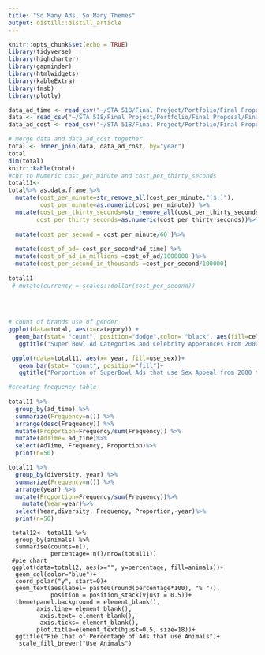 ```yaml
---
title: "So Many Ads, So Many Themes"
output: distill::distill_article
---
```


```r
knitr::opts_chunk$set(echo = TRUE)
library(tidyverse)
library(highcharter)
library(gapminder)
library(htmlwidgets)
library(kableExtra)
library(fmsb)
library(plotly)
```

```r
data_ad_time <- read_csv("~/STA 518/Final Project/Portfolio/Final Proposal/Final Project/Ad  Time _ Category - Sheet1.csv")
data <- read_csv("~/STA 518/Final Project/Portfolio/Final Proposal/Final Project/combined  - Sheet1.csv")
data_ad_cost <- read_csv("~/STA 518/Final Project/Portfolio/Final Proposal/Final Project/Cost per Super bowl ad 2000-2020 - Sheet1 (1).csv")
```
```r
# merge data and data_ad_cost together 
total <- inner_join(data, data_ad_cost, by="year")
total
dim(total)
knitr::kable(total)
#chr to Numeric cost_per_minute and cost_per_thirty_seconds
total11<-
total%>% as.data.frame %>%
  mutate(cost_per_minute=str_remove_all(cost_per_minute,"[$,]"),
         cost_per_minute=as.numeric(cost_per_minute)) %>%
  mutate(cost_per_thirty_seconds=str_remove_all(cost_per_thirty_seconds,"[$,]"),
        cost_per_thirty_seconds=as.numeric(cost_per_thirty_seconds))%>%
  
  mutate(cost_per_second = cost_per_minute/60 )%>%
  
  mutate(cost_of_ad= cost_per_second*ad_time) %>%
  mutate(cost_of_ad_in_millions =cost_of_ad/1000000 )%>%
  mutate(cost_per_second_in_thousands =cost_per_second/100000)
  
total11
 # mutate(currency = scales::dollar(cost_per_second))
  
 
  
```

```r
# count of brands use of gender
ggplot(data=total, aes(x=category)) +
  geom_bar(stat= "count", position="dodge",color= "black", aes(fill=celebrity))+ 
   ggtitle("Super Bowl Ad Categories and Celebrity Apperances From 2000-2020")
```

```r
 ggplot(data=total11, aes(x= year, fill=use_sex))+
   geom_bar(stat= "count", position="fill")+
   ggtitle("Porportion of SuperBowl Ads that use Sex Appeal from 2000 to 2020")
```

```r
#creating frequency table 
 
total11 %>%
  group_by(ad_time) %>%
  summarize(Frequency=n()) %>%
  arrange(desc(Frequency)) %>%
  mutate(Proportion=Frequency/sum(Frequency)) %>%
  mutate(AdTime= ad_time)%>%
  select(AdTime, Frequency, Proportion)%>%
  print(n=50)
```
  
```r
total11 %>%
  group_by(diversity, year) %>%
  summarize(Frequency=n()) %>%
  arrange(year) %>%
  mutate(Proportion=Frequency/sum(Frequency))%>%
    mutate(Year=year)%>%
  select(Year,diversity, Frequency, Proportion,-year)%>%
  print(n=50)
```

```rpercentage
 total12<- total11 %>%
  group_by(animals) %>%
  summarise(counts=n(),
            percentage= n()/nrow(total11))
 #pie chart
 ggplot(data=total12, aes(x="", y=percentage, fill=animals))+
  geom_col(color="blue")+
  coord_polar("y", start=0)+
  geom_text(aes(label= paste0(round(percentage*100), "% ")),
            position = position_stack(vjust = 0.5))+
  theme(panel.background = element_blank(),
        axis.line= element_blank(),
         axis.text= element_blank(),
         axis.ticks= element_blank(),
        plot.title=element_text(hjust=0.5, size=18))+
  ggtitle("Pie Chat of Percentage of Ads that use Animals")+
   scale_fill_brewer("Use Animals")

```